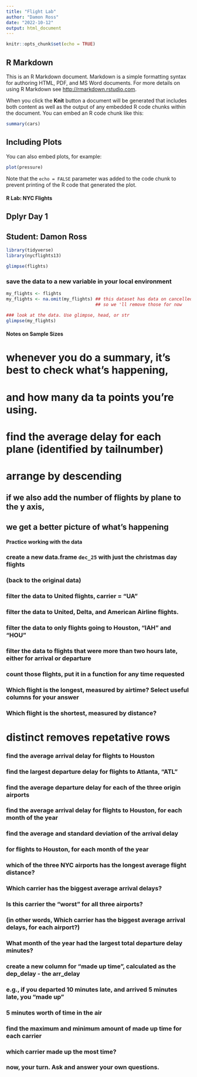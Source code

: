 ```yaml
---
title: "Flight Lab"
author: "Damon Ross"
date: "2022-10-12"
output: html_document
---
```


```r
knitr::opts_chunk$set(echo = TRUE)
```

## R Markdown

This is an R Markdown document. Markdown is a simple formatting syntax for authoring HTML, PDF, and MS Word documents. For more details on using R Markdown see <http://rmarkdown.rstudio.com>.

When you click the **Knit** button a document will be generated that includes both content as well as the output of any embedded R code chunks within the document. You can embed an R code chunk like this:

```r
summary(cars)
```

## Including Plots

You can also embed plots, for example:

```r
plot(pressure)
```

Note that the `echo = FALSE` parameter was added to the code chunk to prevent printing of the R code that generated the plot.


#### R Lab: NYC Flights ####
##   Dplyr Day 1   ##
## Student: Damon Ross ##

```r
library(tidyverse)
library(nycflights13)

glimpse(flights)
```




### save the data to a new variable in your local environment

```r
my_flights <- flights
my_flights <- na.omit(my_flights) ## this dataset has data on cancelled flights too, 
                                  ## so we 'll remove those for now

### look at the data. Use glimpse, head, or str
glimpse(my_flights)
```



#### Notes on Sample Sizes ####
# whenever you do a summary, it's best to check what's happening, 
# and how many da ta points you're using.



# find the average delay for each plane (identified by tailnumber)
# arrange by descending



## if we also add the number of flights by plane to the y axis, 
## we get a better picture of what's happening


#### Practice working with the data ####

### create a new data.frame `dec_25` with just the christmas day flights


### (back to the original data)
### filter the data to United flights, carrier = "UA"



### filter the data to United, Delta, and American Airline flights. 



### filter the data to only flights going to Houston, "IAH" and "HOU"



### filter the data to flights that were more than two hours late, either for arrival or departure



### count those flights, put it in a function for any time requested



### Which flight is the longest, measured by airtime? Select useful columns for your answer


### Which flight is the shortest, measured by distance? 
# distinct removes repetative rows 


### find the average arrival delay for flights to Houston



### find the largest departure delay for flights to Atlanta, "ATL" 

### find the average departure delay for each of the three origin airports



### find the average arrival delay for flights to Houston, for each month of the year




### find the average and standard deviation of the arrival delay 
### for flights to Houston, for each month of the year



### which of the three NYC airports has the longest average flight distance? 


### Which carrier has the biggest average arrival delays?



### Is this carrier the "worst" for all three airports? 
### (in other words, Which carrier has the biggest average arrival delays, for each airport?)


### What month of the year had the largest total departure delay minutes? 



### create a new column for "made up time",  calculated as the dep_delay - the arr_delay
### e.g., if you departed 10 minutes late, and arrived 5 minutes late, you "made up" 
### 5 minutes worth of time in the air



### find the maximum and minimum amount of made up time for each carrier
### which carrier made up the most time?



### now, your turn. Ask and answer your own questions. 

